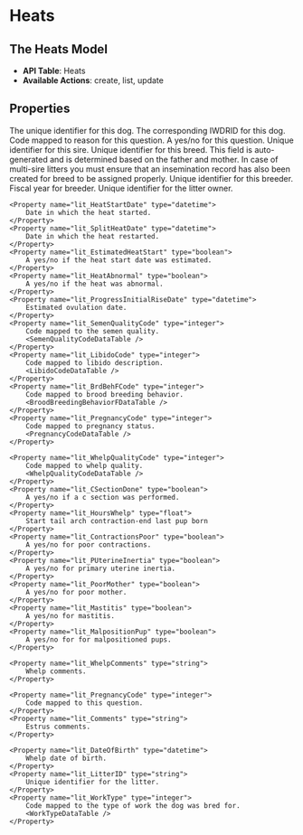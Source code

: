 
# Heats

## The Heats Model
- **API Table**: Heats
- **Available Actions**: create, list, update

## Properties

<Properties>
    <Property name="local_dog_id" type="integer" required>
        The unique identifier for this dog.
    </Property>
    <Property name="lit_DamID" type="integer" required>
        The corresponding IWDRID for this dog.
    </Property>
    <Property name="lit_DecideCode" type="integer">
        Code mapped to reason for this question.
        <DecideCodeDataTable />
    </Property>
    <Property name="lit_MultiSire" type="boolean">
        A yes/no for this question.
    </Property>
    <Property name="lit_SireID" type="integer">
        Unique identifier for this sire.
    </Property>
    <Property name="lit_BreedCode" type="integer">
        Unique identifier for this breed.
        <Note>
            This field is auto-generated and is determined based on the father and mother.
        </Note>
        <Note alert>
            In case of multi-sire litters you must ensure that an insemination record has also been created for breed to be assigned properly.
        </Note>
    </Property>
    <Property name="lit_BreederID" type="integer">
        Unique identifier for this breeder.
        <BreedersDataTable />
    </Property>
    <Property name="lit_FYBreeder" type="integer">
        Fiscal year for breeder.
    </Property>
    <Property name="lit_LitterOwnerID" type="integer">
        Unique identifier for the litter owner.
        <OwnersTable />
    </Property>

    <Property name="lit_HeatStartDate" type="datetime">
        Date in which the heat started.
    </Property>
    <Property name="lit_SplitHeatDate" type="datetime">
        Date in which the heat restarted.
    </Property>
    <Property name="lit_EstimatedHeatStart" type="boolean">
        A yes/no if the heat start date was estimated.
    </Property>
    <Property name="lit_HeatAbnormal" type="boolean">
        A yes/no if the heat was abnormal.
    </Property>
    <Property name="lit_ProgressInitialRiseDate" type="datetime">
        Estimated ovulation date.
    </Property>
    <Property name="lit_SemenQualityCode" type="integer">
        Code mapped to the semen quality.
        <SemenQualityCodeDataTable />
    </Property>
    <Property name="lit_LibidoCode" type="integer">
        Code mapped to libido description.
        <LibidoCodeDataTable />
    </Property>
    <Property name="lit_BrdBehFCode" type="integer">
        Code mapped to brood breeding behavior.
        <BroodBreedingBehaviorFDataTable />
    </Property>
    <Property name="lit_PregnancyCode" type="integer">
        Code mapped to pregnancy status.
        <PregnancyCodeDataTable />
    </Property>

    <Property name="lit_WhelpQualityCode" type="integer">
        Code mapped to whelp quality.
        <WhelpQualityCodeDataTable />
    </Property>
    <Property name="lit_CSectionDone" type="boolean">
        A yes/no if a c section was performed.
    </Property>
    <Property name="lit_HoursWhelp" type="float">
        Start tail arch contraction-end last pup born
    </Property>
    <Property name="lit_ContractionsPoor" type="boolean">
        A yes/no for poor contractions.
    </Property>
    <Property name="lit_PUterineInertia" type="boolean">
        A yes/no for primary uterine inertia.
    </Property>
    <Property name="lit_PoorMother" type="boolean">
        A yes/no for poor mother.
    </Property>
    <Property name="lit_Mastitis" type="boolean">
        A yes/no for mastitis.
    </Property>
    <Property name="lit_MalpositionPup" type="boolean">
        A yes/no for for malpositioned pups.
    </Property>

    <Property name="lit_WhelpComments" type="string">
        Whelp comments.
    </Property>

    <Property name="lit_PregnancyCode" type="integer">
        Code mapped to this question.
    </Property>
    <Property name="lit_Comments" type="string">
        Estrus comments.
    </Property>

    <Property name="lit_DateOfBirth" type="datetime">
        Whelp date of birth.
    </Property>
    <Property name="lit_LitterID" type="string">
        Unique identifier for the litter.
    </Property>
    <Property name="lit_WorkType" type="integer">
        Code mapped to the type of work the dog was bred for.
        <WorkTypeDataTable />
    </Property>
</Properties>